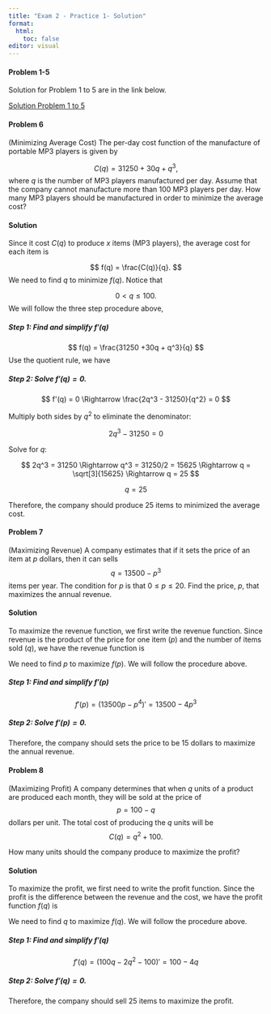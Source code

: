```yaml
---
title: "Exam 2 - Practice 1- Solution"
format: 
  html:
    toc: false
editor: visual
---
```

\pagenumbering{gobble}

#### Problem 1-5

Solution for Problem 1 to 5 are in the link below.

[Solution Problem 1 to 5](exam2_solution.pdf)

\pagebreak

#### Problem 6

(Minimizing Average Cost) The per-day cost function of the manufacture of portable MP3 players is given by

$$
C(q) = 31250 +30q + q^3,
$$
where $q$ is the number of MP3 players manufactured per day. Assume that the company cannot manufacture more than 100 MP3 players per day.  How many MP3 players should be manufactured in order to minimize the average cost? 

#### Solution

Since it cost $C(q)$ to produce $x$ items (MP3 players), the average cost for each item is

$$
f(q) = \frac{C(q)}{q}.
$$
We need to find $q$ to minimize $f(q)$. Notice that 

$$
0 < q \leq 100.
$$
We will follow the three step procedure above, 

##### Step 1: Find and simplify $f'(q)$

$$
f(q) = \frac{31250 +30q + q^3}{q}
$$
Use the quotient rule, we have

\begin{equation} \label{eq1}
\begin{split}
f'(q) & = \frac{(31250 + 30q +q^3)'\cdot q - (q)'\cdot(31250 +30q + q^3) }{q^2} \\
\\[-1em]
\\[-1em]
 & = \frac{(30 + 3q^2) \cdot (q) - (1) \cdot (31250 +30q + q^3)}{q^2} \\
 \\[-1em]
\\[-1em]
& = \frac{30q + 3q^3 - 31250 -30q - q^3}{q^2} \\
\\[-1em]
\\[-1em]
& = \frac{2q^3 - 31250}{q^2}
\end{split}
\end{equation}

##### Step 2: Solve $f'(q) = 0$. 

$$
f'(q) = 0
\Rightarrow \frac{2q^3 - 31250}{q^2} = 0
$$

Multiply both sides by  $q^2$ to eliminate the denominator:

$$
2q^3 - 31250 = 0
$$

Solve for $q$:

$$
2q^3 = 31250
\Rightarrow q^3 = 31250/2 = 15625
\Rightarrow q = \sqrt[3]{15625}
\Rightarrow q = 25
$$

\textbf{Therefore, the solution is:}
$$
q = 25
$$

Therefore, the company should produce 25 items to minimized the average cost. 

#### Problem 7

(Maximizing Revenue) A company estimates that if it sets the price of an item at $p$ dollars, then it can sells $$q = 13500 - p^3$$ items per year.  The condition for $p$ is that $0 \leq p \leq 20$. Find the price, $p$, that maximizes the annual revenue. 

#### Solution

To maximize the revenue function, we first write the revenue function. Since revenue is the product of the price for one item ($p$) and the number of items sold ($q$), we have the revenue function is

\begin{equation}
\begin{split}
f(p) & = p \cdot q \\
\\[-1em]
 & = p \cdot (13500 - p^3) \\
 \\[-1em]
 & = 13500p - p^4
\end{split}
\end{equation}

We need to find $p$ to maximize $f(p)$. We will follow the procedure above. 

##### Step 1: Find and simplify $f'(p)$

$$
f'(p) = \big(13500p - p^4\big)' = 13500 -4p^3
$$

##### Step 2: Solve $f'(p) = 0$. 

\begin{align*}
& 13500 -4p^3 = 0 \\
\\[-1em]
 \implies  & 4p^3 = 13500 \\
 \\[-1em]
 \implies & p^3 = \frac{13500}{4} = 3375 \\
 \\[-1em]
 \implies & p = 15 
\end{align*}

Therefore, the company should sets the price to be 15 dollars to maximize the annual revenue. 

#### Problem 8

(Maximizing Profit) A company determines that when $q$ units of a product are produced each month, they will be sold at the price of $$p = 100-q$$ dollars per unit. The total cost of producing the $q$ units will be $$C(q) = q^2 + 100.$$

How many units should the company produce to maximize the profit?

#### Solution

To maximize the profit, we first need to write the profit function. Since the profit is the difference between the revenue and the cost, we have the profit function $f(q)$ is

\begin{equation}
\begin{split}
f(q) & = \text{Revenue} - \text{Cost} \\
\\[-1em]
 & = q \cdot p(q) - C(q) \\
 \\[-1em]
 & = q \cdot (100-q) - (q^2+100) \\
 \\[-1em]
 & = 100q -q^2 - q^2 -100 \\
 \\[-1em]
 & = 100q -2q^2-100
\end{split}
\end{equation}

We need to find $q$ to maximize $f(q)$. We will follow the procedure above. 

##### Step 1: Find and simplify $f'(q)$

$$
f'(q) = \big(100q -2q^2-100 \big)' = 100-4q
$$

##### Step 2: Solve $f'(q) = 0$. 

\begin{align*}
& 100-4q = 0 \\
\\[-1em]
 \implies & q = \frac{100}{4} \\
 \\[-1em]
 \implies & q = 25
\end{align*}

Therefore, the company should sell 25 items to maximize the profit. 

